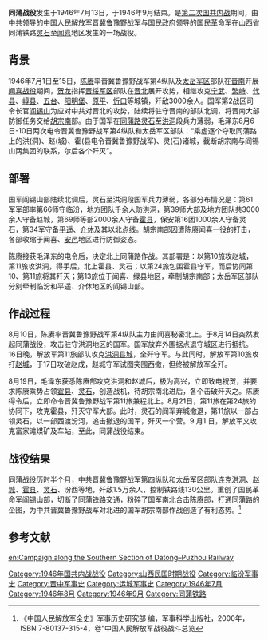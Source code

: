 '''同蒲战役'''发生于1946年7月13日，于1946年9月结束。是[[第二次国共内战|第二次国共内战]]期间，由中共领导的[[中国人民解放军|中国人民解放军]][[晋冀鲁豫野战军|晋冀鲁豫野战军]]与[[国民政府|国民政府]]领导的[[国民革命军|国民革命军]]在山西省同蒲铁路[[灵石县|灵石]]至[[闻喜县|闻喜]]地区发生的一场战役。

==背景==
1946年7月1日至15日，[[陈赓|陈赓]]率晋冀鲁豫野战军第4纵队及[[太岳军区|太岳军区]]部队在[[晋南|晋南]]开展[[闻喜战役|闻喜战役]]期间，[[贺龙|贺龙]]指挥[[晋绥军区|晋绥军区]]部队在[[晋北|晋北]]展开攻势，相继攻克[[宁武县|宁武]]、[[繁峙县|繁峙]]、[[代县|代县]]、[[崞县|崞县]]、[[五台县|五台]]、[[阳明堡|阳明堡]]、[[原平县|原平]]、[[忻口|忻口]]等城镇，歼敌3000余人。国军第2战区司令长官[[阎锡山|阎锡山]]为应对中共对晋北的攻势，陆续将驻守晋南的部队北调，将晋南大部防御任务交给[[胡宗南|胡宗南]]部。由于国军在[[同蒲路|同蒲路]][[灵石县|灵石]]至[[洪洞县|洪洞]]段兵力薄弱，毛泽东8月6日-10日两次电令晋冀鲁豫野战军第4纵队和太岳军区部队：“乘虚逐个夺取同蒲路上的洪(洞)、赵(城)、霍(县电令晋冀鲁豫野战军)、灵(石)诸城，截断胡宗南与阎锡山两集团的联系，尔后各个歼灭”。
==部署==
国军阎锡山部陆续北调后，灵石至洪洞段国军兵力薄弱，各部分布情况是：第61军军部率第66师守临汾，地方团队千余人防洪洞，第39师大部及地方团队共3000余人守备赵城，第69师等部2000余人守备[[霍县|霍县]]，保安第16团1000余人守备灵石，第34军守备[[平遥县|平遥]]、[[介休县|介休]]及其以北点线。胡宗南部因遭陈赓闻喜一役的打击，各部收缩于闻喜、[[安邑县|安邑]]地区进行防御姿态。

陈赓接获毛泽东的电令后，决定北上同蒲路作战。其部署是：以第10旅攻赵城，第11旅攻洪洞，得手后，北上霍县、灵石；以第24旅包围霍县守军，而后协同第10、第11旅将其歼灭；第13旅位于闻喜、绿县地区，牵制胡宗南部；太岳军区部队分别牵制临汾和平遥、介休地区的阎锡山部。

==作战过程==
8月10日，陈赓率晋冀鲁豫野战军第4纵队主力由闻喜秘密北上。于8月14日突然发起同蒲战役，攻击驻守洪洞地区的国军。国军放弃外围据点退守城区进行抵抗。16日晚，解放军第11旅部队攻克[[洪洞县|洪洞]][[县城|县城]]，全歼守军。与此同时，解放军第10旅攻打[[赵城县|赵城]]，于17日攻破赵成，赵城守军试图突围西撤，但终被解放军全歼。

8月19日，毛泽东获悉陈赓部攻克洪洞和赵城后，极为高兴，立即致电祝贺，并要求陈赓乘势占领[[霍县|霍县]]、[[灵石县|灵石]]，创造战机，待胡宗南北进后，各个击破歼灭之。陈赓得令后，立即命令晋冀鲁豫野战军第11旅兼程北上。8月21日，第11旅在第24旅的协同下，攻克霍县，歼灭守军大部。此时，灵石的阎军弃城撤退，第11旅以一部占领灵石，以一部西渡汾河，追击撤退的国军，歼灭一个营。9 月1 日，解放军又攻克富家滩煤矿及车站，至此，同蒲战役结束。

==战役结果==
同蒲战役历时半个月，中共晋冀鲁豫野战军第四纵队和太岳军区部队连克[[洪洞县|洪洞]]、[[赵城县|赵城]]、[[霍县|霍县]]、[[灵石县|灵石]]、汾西等地，歼敌1.5万余人，控制铁路线130公里。重创了国民革命军阎锡山部，切断了同蒲铁路交通，粉碎了国军南北合击陈赓部，打通同蒲路的企图，为中共晋冀鲁豫野战军对北进的国军胡宗南部作战创造了有利态势。<ref>《中国人民解放军全史》军事历史研究部 编，军事科学出版社，2000年，ISBN 7-80137-315-4，卷“中国人民解放军战役战斗总览</ref>

== 参考文献 ==
{{reflist|2}}

{{第二次国共内战}}
[[Category:1946年国共内战战役|Category:1946年国共内战战役]] 
[[Category:山西民国时期战役|Category:山西民国时期战役]]
[[Category:临汾军事史|Category:临汾军事史]]
[[Category:晋中军事史|Category:晋中军事史]]
[[Category:运城军事史|Category:运城军事史]]
[[Category:1946年7月|Category:1946年7月]]
[[Category:1946年8月|Category:1946年8月]]
[[Category:1946年9月|Category:1946年9月]]
[[Category:同蒲铁路|Category:同蒲铁路]]
[[en:Campaign_along_the_Southern_Section_of_Datong–Puzhou_Railway|en:Campaign along the Southern Section of Datong–Puzhou Railway]]